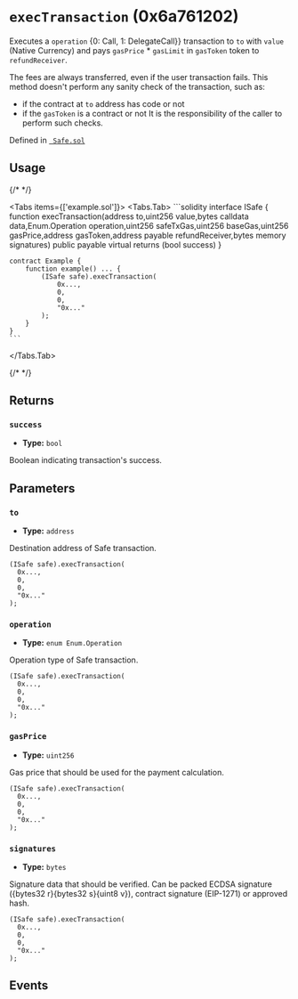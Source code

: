 


# `execTransaction` (0x6a761202)



Executes a `operation` \{0: Call, 1: DelegateCall\}\} transaction to `to` with `value` (Native Currency)
and pays `gasPrice` * `gasLimit` in `gasToken` token to `refundReceiver`.

The fees are always transferred, even if the user transaction fails.
This method doesn't perform any sanity check of the transaction, such as:
- if the contract at `to` address has code or not
- if the `gasToken` is a contract or not
It is the responsibility of the caller to perform such checks.




Defined in [` Safe.sol`](https://github.com/safe-global/safe-smart-account/tree/v1.4.1/contracts/Safe.sol#L139)


## Usage

{/* <!-- vale off --> */}

<Tabs items={['example.sol']}>
  <Tabs.Tab>
    ```solidity
    interface ISafe {
        function execTransaction(address to,uint256 value,bytes calldata data,Enum.Operation operation,uint256 safeTxGas,uint256 baseGas,uint256 gasPrice,address gasToken,address payable refundReceiver,bytes memory signatures) public payable virtual returns (bool success)
    }

    contract Example {
        function example() ... {
            (ISafe safe).execTransaction(
                0x...,
                0,
                0,
                "0x..."
            );
        }
    }
    ```
  </Tabs.Tab>
</Tabs>

{/* <!-- vale on --> */}

## Returns

### `success`

  - **Type:** `bool`

  Boolean indicating transaction's success.




## Parameters

### `to`

  - **Type:** `address`

  Destination address of Safe transaction.

  ```solidity focus=2
  (ISafe safe).execTransaction(
    0x...,
    0,
    0,
    "0x..."
  );
  ```


### `operation`

  - **Type:** `enum Enum.Operation`

  Operation type of Safe transaction.

  ```solidity focus=3
  (ISafe safe).execTransaction(
    0x...,
    0,
    0,
    "0x..."
  );
  ```


### `gasPrice`

  - **Type:** `uint256`

  Gas price that should be used for the payment calculation.

  ```solidity focus=4
  (ISafe safe).execTransaction(
    0x...,
    0,
    0,
    "0x..."
  );
  ```


### `signatures`

  - **Type:** `bytes`

  Signature data that should be verified. Can be packed ECDSA signature (\{bytes32 r\}\{bytes32 s\}\{uint8 v\}), contract signature (EIP-1271) or approved hash.

  ```solidity focus=5
  (ISafe safe).execTransaction(
    0x...,
    0,
    0,
    "0x..."
  );
  ```




## Events

<ExecutionSuccess />
<ExecutionFailure />

